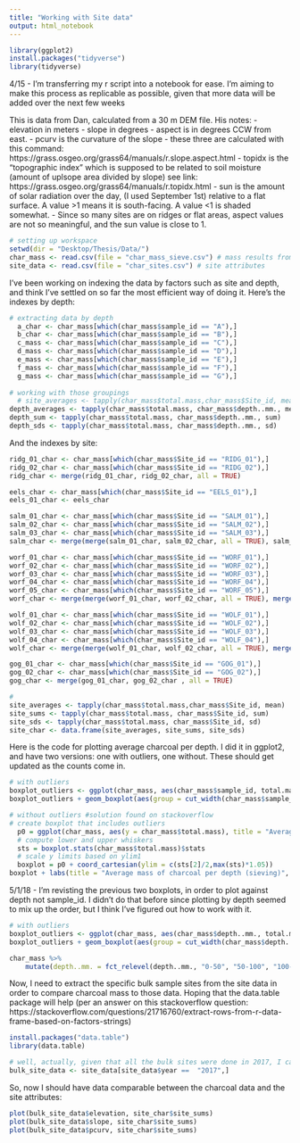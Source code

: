 ```yaml
---
title: "Working with Site data"
output: html_notebook
---
```

```r
library(ggplot2)
install.packages("tidyverse")
library(tidyverse)
```

4/15 - I'm transferring my r script into a notebook for ease. I'm aiming to make this process as replicable as possible, given that more data will be added over the next few weeks

This is data from Dan, calculated from a 30 m DEM file. 
His notes: 
- elevation in meters
- slope in degrees
- aspect is in degrees CCW from east.
- pcurv is the curvature of the slope
- these three are calculated with this command: https://grass.osgeo.org/grass64/manuals/r.slope.aspect.html
- topidx is the “topographic index” which is supposed to be related to soil moisture (amount of uplsope area divided by slope)  see link: https://grass.osgeo.org/grass64/manuals/r.topidx.html
- sun is the amount of solar radiation over the day, (I used September 1st) relative to a flat surface.  A value >1 means it is south-facing.  A value <1 is shaded somewhat.
- Since so many sites are on ridges or flat areas, aspect values are not so meaningful, and the sun value is close to 1. 

```r
# setting up workspace 
setwd(dir = "Desktop/Thesis/Data/")
char_mass <- read.csv(file = "char_mass_sieve.csv") # mass results from sieving (still in progress 4/15)
site_data <- read.csv(file = "char_sites.csv") # site attributes

```


I've been working on indexing the data by factors such as site and depth, and think I've settled on so far the most efficient way of doing it. Here's the indexes by depth:
```r
# extracting data by depth
  a_char <- char_mass[which(char_mass$sample_id == "A"),]
  b_char <- char_mass[which(char_mass$sample_id == "B"),]
  c_mass <- char_mass[which(char_mass$sample_id == "C"),]
  d_mass <- char_mass[which(char_mass$sample_id == "D"),]
  e_mass <- char_mass[which(char_mass$sample_id == "E"),]
  f_mass <- char_mass[which(char_mass$sample_id == "F"),]
  g_mass <- char_mass[which(char_mass$sample_id == "G"),]
  
# working with those groupings
  # site_averages <- tapply(char_mass$total.mass,char_mass$Site_id, mean)
depth_averages <- tapply(char_mass$total.mass, char_mass$depth..mm., mean)
depth_sum <- tapply(char_mass$total.mass, char_mass$depth..mm., sum)
depth_sds <- tapply(char_mass$total.mass, char_mass$depth..mm., sd)
```

And the indexes by site:
```r
ridg_01_char <- char_mass[which(char_mass$Site_id == "RIDG_01"),]
ridg_02_char <- char_mass[which(char_mass$Site_id == "RIDG_02"),]
ridg_char <- merge(ridg_01_char, ridg_02_char, all = TRUE)

eels_char <- char_mass[which(char_mass$Site_id == "EELS_01"),]
eels_01_char <- eels_char

salm_01_char <- char_mass[which(char_mass$Site_id == "SALM_01"),]
salm_02_char <- char_mass[which(char_mass$Site_id == "SALM_02"),]
salm_03_char <- char_mass[which(char_mass$Site_id == "SALM_03"),]
salm_char <- merge(merge(salm_01_char, salm_02_char, all = TRUE), salm_03_char, all = TRUE)

worf_01_char <- char_mass[which(char_mass$Site_id == "WORF_01"),]
worf_02_char <- char_mass[which(char_mass$Site_id == "WORF_02"),]
worf_03_char <- char_mass[which(char_mass$Site_id == "WORF_03"),]
worf_04_char <- char_mass[which(char_mass$Site_id == "WORF_04"),]
worf_05_char <- char_mass[which(char_mass$Site_id == "WORF_05"),]
worf_char <- merge(merge(worf_01_char, worf_02_char, all = TRUE), merge(merge(worf_03_char, worf_04_char, all = TRUE), worf_05_char, all = TRUE), all = TRUE)

wolf_01_char <- char_mass[which(char_mass$Site_id == "WOLF_01"),]
wolf_02_char <- char_mass[which(char_mass$Site_id == "WOLF_02"),]
wolf_03_char <- char_mass[which(char_mass$Site_id == "WOLF_03"),]
wolf_04_char <- char_mass[which(char_mass$Site_id == "WOLF_04"),]
wolf_char <- merge(merge(wolf_01_char, wolf_02_char, all = TRUE), merge(wolf_03_char, wolf_04_char, all = TRUE), all = TRUE)

gog_01_char <- char_mass[which(char_mass$Site_id == "GOG_01"),]
gog_02_char <- char_mass[which(char_mass$Site_id == "GOG_02"),]
gog_char <- merge(gog_01_char, gog_02_char , all = TRUE)

# 
site_averages <- tapply(char_mass$total.mass,char_mass$Site_id, mean)
site_sums <- tapply(char_mass$total.mass, char_mass$Site_id, sum)
site_sds <- tapply(char_mass$total.mass, char_mass$Site_id, sd)
site_char <- data.frame(site_averages, site_sums, site_sds)
```

Here is the code for plotting average charcoal per depth. I did it in ggplot2, and have two versions: one with outliers, one without. These should get updated as the counts come in. 
```r
# with outliers
boxplot_outliers <- ggplot(char_mass, aes(char_mass$sample_id, total.mass))
boxplot_outliers + geom_boxplot(aes(group = cut_width(char_mass$sample_id, 1)), fill = "grey") + labs(title = "Average mass of charcoal per depth (sieving)", x = "Sample depth category", y = "Total mass of charoal (mg)") + ylim(-100,1000 )

# without outliers #solution found on stackoverflow
# create boxplot that includes outliers
  p0 = ggplot(char_mass, aes(y = char_mass$total.mass), title = "Average mass of charcoal per depth") + geom_boxplot(aes(x = char_mass$sample_id), varwidth = TRUE)
  # compute lower and upper whiskers
  sts = boxplot.stats(char_mass$total.mass)$stats
  # scale y limits based on ylim1
  boxplot = p0 + coord_cartesian(ylim = c(sts[2]/2,max(sts)*1.05))
boxplot + labs(title = "Average mass of charcoal per depth (sieving)", subtitle = "Plotted without outliers", x = "Sample depth category", y = "Total mass of charoal (g)") + ylim(-100, 300) # no outliers

```

5/1/18 - I'm revisting the previous two boxplots, in order to plot against depth not sample_id. I didn't do that before since plotting by depth seemed to mix up the order, but I think I've figured out how to work with it. 
```r
# with outliers
boxplot_outliers <- ggplot(char_mass, aes(char_mass$depth..mm., total.mass))
boxplot_outliers + geom_boxplot(aes(group = cut_width(char_mass$depth..mm., 1)), fill = "grey") + labs(title = "Average mass of charcoal per depth (sieving)", x = "Sample depth category", y = "Total mass of charoal (mg)") + ylim(-100,1000 )

char_mass %>%
    mutate(depth..mm. = fct_relevel(depth..mm., "0-50", "50-100", "100-150", "150-200", "200-250", "250-300", "bottom")) %>%  ggplot(aes(x = char_mass$depth..mm., y = char_mass$total.mass)) + geom_boxplot()
```


Now, I need to extract the specific bulk sample sites from the site data in order to compare charcoal mass to those data. Hoping that the data.table package will help (per an answer on this stackoverflow question: https://stackoverflow.com/questions/21716760/extract-rows-from-r-data-frame-based-on-factors-strings)
```r
install.packages("data.table")
library(data.table)

# well, actually, given that all the bulk sites were done in 2017, I can just index by year and not by each site specifically
bulk_site_data <- site_data[site_data$year ==  "2017",]
```

So, now I should have data comparable between the charcoal data and the site attributes:
```r
plot(bulk_site_data$elevation, site_char$site_sums)
plot(bulk_site_data$slope, site_char$site_sums)
plot(bulk_site_data$pcurv, site_char$site_sums)
```

